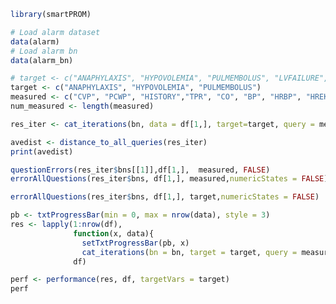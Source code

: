 
```r
library(smartPROM)
```


```r
# Load alarm dataset
data(alarm)
# Load alarm bn
data(alarm_bn)

# target <- c("ANAPHYLAXIS", "HYPOVOLEMIA", "PULMEMBOLUS", "LVFAILURE", "INSUFFANESTH", "INTUBATION", "KINKEDTUBE", "DISCONNECTION")
target <- c("ANAPHYLAXIS", "HYPOVOLEMIA", "PULMEMBOLUS")
measured <- c("CVP", "PCWP", "HISTORY","TPR", "CO", "BP", "HRBP", "HREKG", "HRSAT", "SAO2", "FIO2", "PRESS", "EXPCO2", "PRESS", "PAP", "MINVOLSET", "MINVOL")
num_measured <- length(measured)
```


```r
res_iter <- cat_iterations(bn, data = df[1,], target=target, query = measured,num_iter = num_measured ,store_bns = TRUE)
```

```r
avedist <- distance_to_all_queries(res_iter)
print(avedist)
```

```r
questionErrors(res_iter$bns[[1]],df[1,],  measured, FALSE)
errorAllQuestions(res_iter$bns, df[1,], measured,numericStates = FALSE)
```
```r
errorAllQuestions(res_iter$bns, df[1,], target,numericStates = FALSE)
```
```r
pb <- txtProgressBar(min = 0, max = nrow(data), style = 3)
res <- lapply(1:nrow(df), 
              function(x, data){
                setTxtProgressBar(pb, x)
                cat_iterations(bn = bn, target = target, query = measured, data = data[x,], num_iter=num_measured,store_bns = TRUE)},
              df)
```


```r
perf <- performance(res, df, targetVars = target)
perf
```